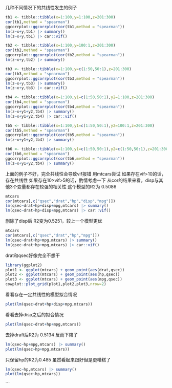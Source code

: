 几种不同情况下的共线性发生的例子

```r
tb1 <- tibble::tibble(x=1:100,y=1:100,z=201:300)
cor(tb1,method = "spearman")
ggcorrplot::ggcorrplot(cor(tb1,method = "spearman"))
lm(z~x+y,tb1) |> summary()
lm(z~x+y,tb1) |> car::vif()
```

```r
tb2 <- tibble::tibble(x=1:100,y=100:1,z=201:300)
cor(tb2,method = "spearman")
ggcorrplot::ggcorrplot(cor(tb2,method = "spearman"))
lm(z~x+y,tb2) |> summary()
```

```r
tb3 <- tibble::tibble(x=1:100,y=c(1:50,50:1),z=201:300)
cor(tb3,method = "spearman")
ggcorrplot::ggcorrplot(cor(tb3,method = "spearman"))
lm(z~x+y,tb3) |> summary()
lm(z~x+y,tb3) |> car::vif()
```

```r
tb4 <- tibble::tibble(x=1:100,y1=c(1:50,50:1),y2=1:100,z=201:300)
cor(tb4,method = "spearman")
ggcorrplot::ggcorrplot(cor(tb4,method = "spearman"))
lm(z~x+y1+y2,tb4) |> summary()
lm(z~x+y1+y2,tb4) |> car::vif()
```

```r
tb5 <- tibble::tibble(x=1:100,y1=c(1:50,50:1),y2=100:1,z=201:300)
cor(tb5,method = "spearman")
ggcorrplot::ggcorrplot(cor(tb5,method = "spearman"))
lm(z~x+y1+y2,tb4) |> summary()
```

```r
tb6 <- tibble::tibble(x=1:100,y1=c(1:50,50:1),y2=c(1:50,50:1),z=201:300)
cor(tb6,method = "spearman")
ggcorrplot::ggcorrplot(cor(tb6,method = "spearman"))
lm(z~x+y1+y2,tb4) |> summary()
```


上面的例子不好，完全共线性会导致vif报错
用mtcars尝试
如果存在vif>10的话，存在共线性
如果存在10>vif>5的话，酌情考虑一下
从cor的结果来看，disp与其他3个变量都存在较强的相关性
这个模型的R2为 0.5086 
```r
mtcars
cor(mtcars[,c("qsec","drat","hp","disp","mpg")])
lm(qsec~drat+hp+disp+mpg,mtcars) |> summary()
lm(qsec~drat+hp+disp+mpg,mtcars) |> car::vif()
```
删除了disp后
R2变为0.5251，较上一个模型更优
```r
mtcars
cor(mtcars[,c("qsec","drat","hp","mpg")])
lm(qsec~drat+hp+mpg,mtcars) |> summary()
lm(qsec~drat+hp+mpg,mtcars) |> car::vif()
```
drat和qsec好像完全不想干
```r
library(ggplot2)
plot1 <- ggplot(mtcars) + geom_point(aes(drat,qsec)) 
plot2 <- ggplot(mtcars) + geom_point(aes(hp,qsec)) 
plot3 <- ggplot(mtcars) + geom_point(aes(mpg,qsec)) 
cowplot::plot_grid(plot1,plot2,plot3,nrow=2)
```
看看存在一定共线性的模型拟合情况
```r
plot(lm(qsec~drat+hp+disp+mpg,mtcars))
```

看看去掉disp之后的拟合情况
```r
plot(lm(qsec~drat+hp+mpg,mtcars))
```

去掉draft后R2为 0.5134 
反而下降了
```r
lm(qsec~hp+mpg,mtcars) |> summary()
plot(lm(qsec~hp+mpg,mtcars))
```
只保留hp的R2为0.485
虽然看起来跟好但是更糟糕了
```r
lm(qsec~hp,mtcars) |> summary()
plot(lm(qsec~hp,mtcars))
```
```

